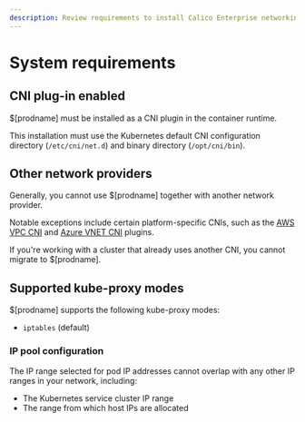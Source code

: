 ```yaml
---
description: Review requirements to install Calico Enterprise networking and network policy.
---
```



# System requirements

<ReqsSys orch='Kubernetes' />

## CNI plug-in enabled

$[prodname] must be installed as a CNI plugin in the container runtime.

This installation must use the Kubernetes default CNI configuration directory (`/etc/cni/net.d`) and binary directory (`/opt/cni/bin`).

## Other network providers

Generally, you cannot use $[prodname] together with another network provider.

Notable exceptions include certain platform-specific CNIs, such as the [AWS VPC CNI](https://github.com/aws/amazon-vpc-cni-k8s/blob/master/README.md) and [Azure VNET CNI](https://github.com/Azure/azure-container-networking/blob/master/docs/cni.md) plugins.

If you're working with a cluster that already uses another CNI, you cannot migrate to $[prodname].

## Supported kube-proxy modes

$[prodname] supports the following kube-proxy modes:

- `iptables` (default)

### IP pool configuration

The IP range selected for pod IP addresses cannot overlap with any other
IP ranges in your network, including:

- The Kubernetes service cluster IP range
- The range from which host IPs are allocated

<ReqsKernel />
